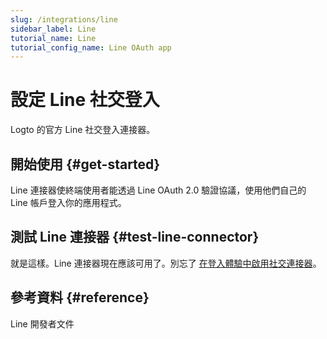 ```yaml
---
slug: /integrations/line
sidebar_label: Line
tutorial_name: Line
tutorial_config_name: Line OAuth app
---
```




# 設定 Line 社交登入

Logto 的官方 Line 社交登入連接器。

<GuideTip />

## 開始使用 \{#get-started}

Line 連接器使終端使用者能透過 Line OAuth 2.0 驗證協議，使用他們自己的 Line 帳戶登入你的應用程式。

<Integration />

## 測試 Line 連接器 \{#test-line-connector}

就是這樣。Line 連接器現在應該可用了。別忘了 [在登入體驗中啟用社交連接器](/connectors/social-connectors/#enable-social-sign-in)。

## 參考資料 \{#reference}

<Url href="https://developers.line.biz/en/docs/line-login/overview/">Line 開發者文件</Url>
